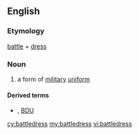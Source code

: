 ==English==
{{wikipedia}}

===Etymology===
[[battle]] + [[dress]]

===Noun===
{{en-noun|~|es}}

# a form of [[military]] [[uniform]]

====Derived terms====
* {{l|en|BD}} , [[BDU]] {{qualifier|abbreviation}}

[[cy:battledress]]
[[my:battledress]]
[[vi:battledress]]